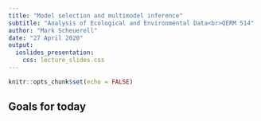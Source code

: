 ```yaml
---
title: "Model selection and multimodel inference"
subtitle: "Analysis of Ecological and Environmental Data<br>QERM 514"
author: "Mark Scheuerell"
date: "27 April 2020"
output:
  ioslides_presentation:
    css: lecture_slides.css
---
```


```r
knitr::opts_chunk$set(echo = FALSE)
```

## Goals for today

